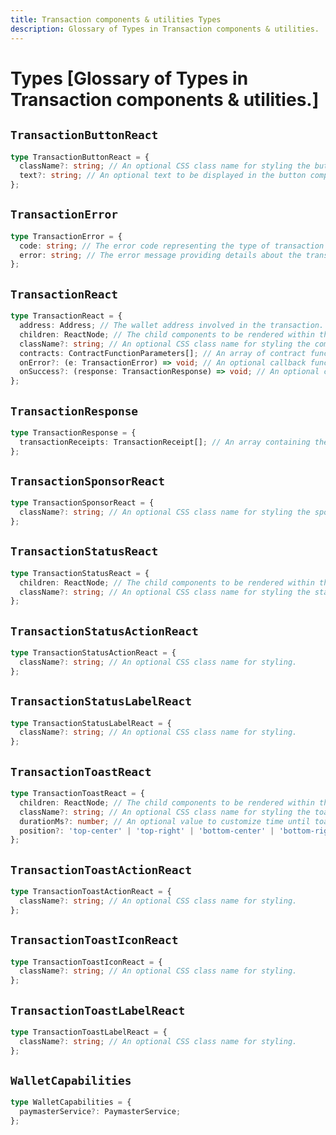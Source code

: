 ```yaml
---
title: Transaction components & utilities Types
description: Glossary of Types in Transaction components & utilities.
---
```


# Types [Glossary of Types in Transaction components & utilities.]

## `TransactionButtonReact`

```ts
type TransactionButtonReact = {
  className?: string; // An optional CSS class name for styling the button component.
  text?: string; // An optional text to be displayed in the button component.
};
```

## `TransactionError`

```ts
type TransactionError = {
  code: string; // The error code representing the type of transaction error.
  error: string; // The error message providing details about the transaction error.
};
```

## `TransactionReact`

```ts
type TransactionReact = {
  address: Address; // The wallet address involved in the transaction.
  children: ReactNode; // The child components to be rendered within the transaction component.
  className?: string; // An optional CSS class name for styling the component.
  contracts: ContractFunctionParameters[]; // An array of contract function parameters for the transaction.
  onError?: (e: TransactionError) => void; // An optional callback function that handles transaction errors.
  onSuccess?: (response: TransactionResponse) => void; // An optional callback function that exposes the transaction receipts
};
```

## `TransactionResponse`

```ts
type TransactionResponse = {
  transactionReceipts: TransactionReceipt[]; // An array containing the transaction receipts
};
```

## `TransactionSponsorReact`

```ts
type TransactionSponsorReact = {
  className?: string; // An optional CSS class name for styling the sponsor component.
};
```

## `TransactionStatusReact`

```ts
type TransactionStatusReact = {
  children: ReactNode; // The child components to be rendered within the status component.
  className?: string; // An optional CSS class name for styling the status component.
};
```

## `TransactionStatusActionReact`

```ts
type TransactionStatusActionReact = {
  className?: string; // An optional CSS class name for styling.
};
```

## `TransactionStatusLabelReact`

```ts
type TransactionStatusLabelReact = {
  className?: string; // An optional CSS class name for styling.
};
```

## `TransactionToastReact`

```ts
type TransactionToastReact = {
  children: ReactNode; // The child components to be rendered within the toast component.
  className?: string; // An optional CSS class name for styling the toast component.
  durationMs?: number; // An optional value to customize time until toast disappears
  position?: 'top-center' | 'top-right' | 'bottom-center' | 'bottom-right'; // An optional position property to specify the toast's position on the screen.
};
```

## `TransactionToastActionReact`

```ts
type TransactionToastActionReact = {
  className?: string; // An optional CSS class name for styling.
};
```

## `TransactionToastIconReact`

```ts
type TransactionToastIconReact = {
  className?: string; // An optional CSS class name for styling.
};
```

## `TransactionToastLabelReact`

```ts
type TransactionToastLabelReact = {
  className?: string; // An optional CSS class name for styling.
};
```

## `WalletCapabilities`

```ts
type WalletCapabilities = {
  paymasterService?: PaymasterService;
};
```

